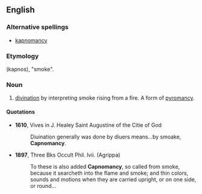 ==English==
===Alternative spellings===
*[[kapnomancy]]

===Etymology===
{{AGr.}} (kapnos), "smoke".

===Noun===
{{en-noun|-}}

# [[divination]] by interpreting smoke rising from a fire. A form of [[pyromancy]].

====Quotations====
*'''1610''', Vives in J. Healey Saint Augustine of the Citie of God
*:Diuination generally was done by diuers means...by smoake, '''Capnomancy'''.
*'''1897''', Three Bks Occult Phil. lvii. (Agrippa)
*:To these is also added '''Capnomancy''', so called from smoke, because it searcheth into the flame and smoke; and thin colors, sounds and motions when they are carried upright, or on one side, or round...
